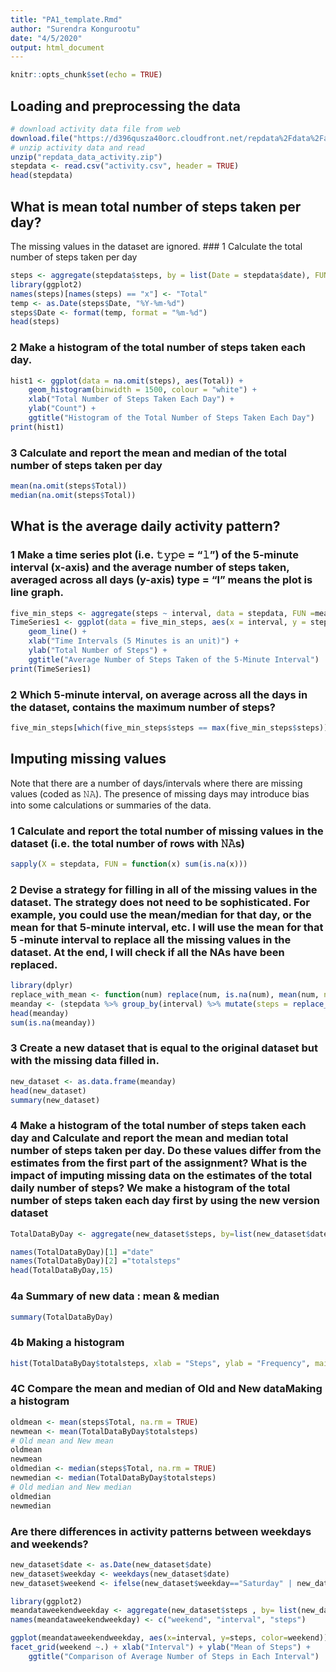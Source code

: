 ---
title: "PA1_template.Rmd"
author: "Surendra Kongurootu"
date: "4/5/2020"
output: html_document
---

```{r setup, include=FALSE}
knitr::opts_chunk$set(echo = TRUE)

```

## Loading and preprocessing the data

```{r activity data}
# download activity data file from web
download.file("https://d396qusza40orc.cloudfront.net/repdata%2Fdata%2Factivity.zip", destfile = "repdata_data_activity.zip", mode="wb")
# unzip activity data and read 
unzip("repdata_data_activity.zip")
stepdata <- read.csv("activity.csv", header = TRUE)
head(stepdata)
```

## What is mean total number of steps taken per day?
The missing values in the dataset are ignored.
### 1 Calculate the total number of steps taken per day

```{r total steps taken per day}
steps <- aggregate(stepdata$steps, by = list(Date = stepdata$date), FUN = sum)
library(ggplot2)
names(steps)[names(steps) == "x"] <- "Total"
temp <- as.Date(steps$Date, "%Y-%m-%d")
steps$Date <- format(temp, format = "%m-%d")
head(steps)
```

### 2 Make a histogram of the total number of steps taken each day.

```{r histogram}
hist1 <- ggplot(data = na.omit(steps), aes(Total)) + 
    geom_histogram(binwidth = 1500, colour = "white") +
    xlab("Total Number of Steps Taken Each Day") +
    ylab("Count") +
    ggtitle("Histogram of the Total Number of Steps Taken Each Day")
print(hist1)
```

### 3 Calculate and report the mean and median of the total number of steps taken per day

```{r mean and median}
mean(na.omit(steps$Total))
median(na.omit(steps$Total))
```


## What is the average daily activity pattern?
### 1 Make a time series plot (i.e. 𝚝𝚢𝚙𝚎 = “𝚕”) of the 5-minute interval (x-axis) and the average number of steps taken, averaged across all days (y-axis) type = “l” means the plot is line graph.

```{r time series plot}
five_min_steps <- aggregate(steps ~ interval, data = stepdata, FUN =mean)
TimeSeries1 <- ggplot(data = five_min_steps, aes(x = interval, y = steps)) + 
    geom_line() +
    xlab("Time Intervals (5 Minutes is an unit)") + 
    ylab("Total Number of Steps") +
    ggtitle("Average Number of Steps Taken of the 5-Minute Interval")
print(TimeSeries1)
```

### 2 Which 5-minute interval, on average across all the days in the dataset, contains the maximum number of steps?

```{r max average number of steps}
five_min_steps[which(five_min_steps$steps == max(five_min_steps$steps)),]
```

## Imputing missing values
Note that there are a number of days/intervals where there are missing values (coded as 𝙽𝙰). The presence of missing days may introduce bias into some calculations or summaries of the data.

### 1 Calculate and report the total number of missing values in the dataset (i.e. the total number of rows with 𝙽𝙰s)

```{r missing values in the dataset}
sapply(X = stepdata, FUN = function(x) sum(is.na(x)))
```

### 2 Devise a strategy for filling in all of the missing values in the dataset. The strategy does not need to be sophisticated. For example, you could use the mean/median for that day, or the mean for that 5-minute interval, etc. I will use the mean for that 5 -minute interval to replace all the missing values in the dataset. At the end, I will check if all the NAs have been replaced.

```{r To fill missing values in the dataset}
library(dplyr)
replace_with_mean <- function(num) replace(num, is.na(num), mean(num, na.rm = TRUE))
meanday <- (stepdata %>% group_by(interval) %>% mutate(steps = replace_with_mean(steps)))
head(meanday)
sum(is.na(meanday))
```

### 3 Create a new dataset that is equal to the original dataset but with the missing data filled in.

```{r with no missing values in the dataset}
new_dataset <- as.data.frame(meanday)
head(new_dataset)
summary(new_dataset)
```

### 4 Make a histogram of the total number of steps taken each day and Calculate and report the mean and median total number of steps taken per day. Do these values differ from the estimates from the first part of the assignment? What is the impact of imputing missing data on the estimates of the total daily number of steps? We make a histogram of the total number of steps taken each day first by using the new version dataset

```{r Histogram of the Total Number of Steps Taken Each Day with New Version Dataset}
TotalDataByDay <- aggregate(new_dataset$steps, by=list(new_dataset$date), sum)

names(TotalDataByDay)[1] ="date"
names(TotalDataByDay)[2] ="totalsteps"
head(TotalDataByDay,15)
```

### 4a Summary of new data : mean & median

```{r Summary of new data : mean & median}
summary(TotalDataByDay)
```

### 4b Making a histogram

```{r Making a histogram}
hist(TotalDataByDay$totalsteps, xlab = "Steps", ylab = "Frequency", main = "Total Daily Steps", breaks = 20)
```

### 4C Compare the mean and median of Old and New dataMaking a histogram

```{r compare mean and median}
oldmean <- mean(steps$Total, na.rm = TRUE)  
newmean <- mean(TotalDataByDay$totalsteps)
# Old mean and New mean
oldmean
newmean
oldmedian <- median(steps$Total, na.rm = TRUE)
newmedian <- median(TotalDataByDay$totalsteps)
# Old median and New median
oldmedian
newmedian
```

### Are there differences in activity patterns between weekdays and weekends?

```{r Comparison of Average Number of Steps in Each Interval}
new_dataset$date <- as.Date(new_dataset$date)
new_dataset$weekday <- weekdays(new_dataset$date)
new_dataset$weekend <- ifelse(new_dataset$weekday=="Saturday" | new_dataset$weekday=="Sunday", "Weekend", "Weekday" )

library(ggplot2)
meandataweekendweekday <- aggregate(new_dataset$steps , by= list(new_dataset$weekend, new_dataset$interval), na.omit(mean))
names(meandataweekendweekday) <- c("weekend", "interval", "steps")

ggplot(meandataweekendweekday, aes(x=interval, y=steps, color=weekend)) + geom_line()+
facet_grid(weekend ~.) + xlab("Interval") + ylab("Mean of Steps") +
    ggtitle("Comparison of Average Number of Steps in Each Interval")
```

